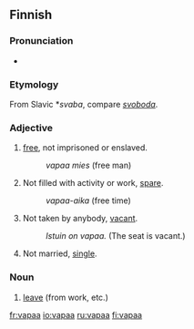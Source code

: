 ==Finnish==
===Pronunciation===
*{{IPA|/ˈʋɑpɑː/}}

===Etymology===
From Slavic *''svaba'', compare ''[[svoboda]]''.

===Adjective===
{{fi-adj|vapa|type=23|comp=ampi|sup=in}}

# [[free]], not imprisoned or enslaved.
#:''vapaa mies'' (free man)
# Not filled with activity or work, [[spare]].
#:''vapaa-aika'' (free time)
# Not taken by anybody, [[vacant]].
#:''Istuin on vapaa.'' (The seat is vacant.)
# Not married, [[single]].

===Noun===
{{fi-noun|vapa|type=23}}

# [[leave]] (from work, etc.)

[[fr:vapaa]]
[[io:vapaa]]
[[ru:vapaa]]
[[fi:vapaa]]